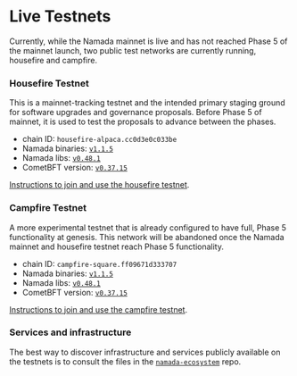 # Live Testnets

Currently, while the Namada mainnet is live and has not reached Phase 5 of the mainnet launch, two public test networks are currently running, housefire and campfire.

### Housefire Testnet
This is a mainnet-tracking testnet and the intended primary staging ground for software upgrades and governance proposals.
Before Phase 5 of mainnet, it is used to test the proposals to advance between the phases.

- chain ID: `housefire-alpaca.cc0d3e0c033be`
- Namada binaries: [`v1.1.5`](https://github.com/anoma/namada/releases/tag/v1.1.5)
- Namada libs: [`v0.48.1`](https://github.com/anoma/namada/releases/tag/libs-v0.48.1)
- CometBFT version: [`v0.37.15`](https://github.com/cometbft/cometbft/releases/tag/v0.37.15)

[Instructions to join and use the housefire testnet](https://testnet.housefire.tududes.com).

### Campfire Testnet
A more experimental testnet that is already configured to have full, Phase 5 functionality at genesis.
This network will be abandoned once the Namada mainnet and housefire testnet reach Phase 5 functionality.

- chain ID: `campfire-square.ff09671d333707`
- Namada binaries: [`v1.1.5`](https://github.com/anoma/namada/releases/tag/v1.1.5)
- Namada libs: [`v0.48.1`](https://github.com/anoma/namada/releases/tag/libs-v0.48.1)
- CometBFT version: [`v0.37.15`](https://github.com/cometbft/cometbft/releases/tag/v0.37.15)

[Instructions to join and use the campfire testnet](https://testnet.campfire.tududes.com/).

### Services and infrastructure

The best way to discover infrastructure and services publicly available on the testnets is to consult the files in the [`namada-ecosystem`](https://github.com/Luminara-Hub/namada-ecosystem/tree/main/user-and-dev-tools/testnet) repo.
